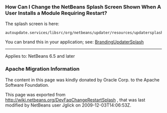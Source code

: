 <!--

    Licensed to the Apache Software Foundation (ASF) under one
    or more contributor license agreements.  See the NOTICE file
    distributed with this work for additional information
    regarding copyright ownership.  The ASF licenses this file
    to you under the Apache License, Version 2.0 (the
    "License"); you may not use this file except in compliance
    with the License.  You may obtain a copy of the License at

      http://www.apache.org/licenses/LICENSE-2.0

    Unless required by applicable law or agreed to in writing,
    software distributed under the License is distributed on an
    "AS IS" BASIS, WITHOUT WARRANTIES OR CONDITIONS OF ANY
    KIND, either express or implied.  See the License for the
    specific language governing permissions and limitations
    under the License.

-->

===How Can I Change the NetBeans Splash Screen Shown When A User Installs a Module Requiring Restart?===

The splash screen is here:

<pre>autoupdate.services/libsrc/org/netbeans/updater/resources/updatersplash.gif</pre>

You can brand this in your application; see: [[BrandingUpdaterSplash]]

----
Applies to: NetBeans 6.5 and later

===Apache Migration Information===

The content in this page was kindly donated by Oracle Corp. to the
Apache Software Foundation.

This page was exported from http://wiki.netbeans.org/DevFaqChangeRestartSplash , 
that was last modified by NetBeans user Jglick 
on 2009-12-03T14:06:53Z.

